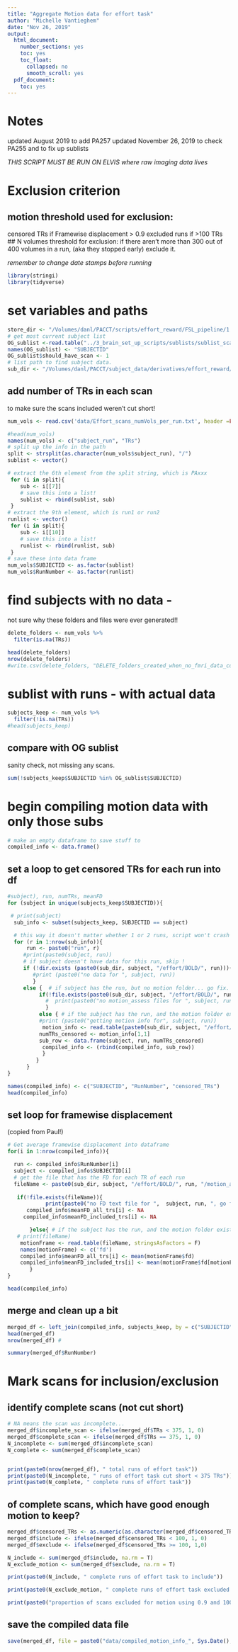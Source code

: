 ```yaml
---
title: "Aggregate Motion data for effort task"
author: "Michelle Vantieghem"
date: "Nov 26, 2019"
output:
  html_document:
    number_sections: yes
    toc: yes
    toc_float:
      collapsed: no
      smooth_scroll: yes
  pdf_document:
    toc: yes
---
```


# Notes
updated August 2019 to add PA257 
updated November 26, 2019 to check PA255 and to fix up sublists

*THIS SCRIPT MUST BE RUN ON ELVIS where raw imaging data lives*

# Exclusion criterion  
## motion threshold used for exclusion: 
censored TRs if Framewise displacement > 0.9
excluded runs if >100 TRs 
## N volumes threshold for exclusion:
if there aren't more than 300 out of 400 volumes in a run, (aka they stopped early) exclude it. 

*remember to change date stamps before running*
```r
library(stringi)
library(tidyverse)

```

# set  variables and paths 
```r
store_dir <- "/Volumes/danl/PACCT/scripts/effort_reward/FSL_pipeline/1.motion_assess/"
# get most current subject list
OG_sublist <-read.table("../3_brain_set_up_scripts/sublists/sublist_scans_2019-04-10.txt")
names(OG_sublist) <- "SUBJECTID"
OG_sublist$should_have_scan <- 1
# list path to find subject data.
sub_dir <- "/Volumes/danl/PACCT/subject_data/derivatives/effort_reward/"
```


## add number of TRs in each scan 
to make sure the scans included weren't cut short! 
```r
num_vols <- read.csv('data/Effort_scans_numVols_per_run.txt', header =FALSE, sep = "z")

#head(num_vols)
names(num_vols) <- c("subject_run", "TRs")
# split up the info in the path
split <- strsplit(as.character(num_vols$subject_run), "/")
sublist <- vector()

# extract the 6th element from the split string, which is PAxxx
 for (i in split){
    sub <- i[[7]]
    # save this into a list! 
    sublist <- rbind(sublist, sub)
 }
# extract the 9th element, which is run1 or run2
runlist <- vector()
 for (i in split){
    sub <- i[[10]]
    # save this into a list! 
    runlist <- rbind(runlist, sub)
 }
# save these into data frame 
num_vols$SUBJECTID <- as.factor(sublist)
num_vols$RunNumber <- as.factor(runlist)
```

# find subjects with no data -
not sure why these folders and files were ever generated!! 
```r
delete_folders <- num_vols %>%
  filter(is.na(TRs))

head(delete_folders)
nrow(delete_folders)
#write.csv(delete_folders, "DELETE_folders_created_when_no_fmri_data_collected_2018-01-09.txt", row.names = F, quote = F)

```


# sublist with runs - with actual data 
```r
subjects_keep <- num_vols %>% 
  filter(!is.na(TRs))
#head(subjects_keep)
```

## compare with OG sublist
sanity check, not missing any scans.
```R
sum(!subjects_keep$SUBJECTID %in% OG_sublist$SUBJECTID)

```

# begin compiling motion data with only those subs
```r
# make an empty dataframe to save stuff to
compiled_info <- data.frame()

```

## set a loop to get censored TRs for each run into df
```r
#subject), run, numTRs, meanFD
for (subject in unique(subjects_keep$SUBJECTID)){

 # print(subject)
  sub_info <- subset(subjects_keep, SUBJECTID == subject)

  # this way it doesn't matter whether 1 or 2 runs, script won't crash
  for (r in 1:nrow(sub_info)){
      run <- paste0("run", r)
     #print(paste0(subject, run))
     # if subject doesn't have data for this run, skip ! 
     if (!dir.exists (paste0(sub_dir, subject, "/effort/BOLD/", run))){
        #print (paste0("no data for ", subject, run))
        }
     else {  # if subject has the run, but no motion folder... go fix.
          if(!file.exists(paste0(sub_dir, subject, "/effort/BOLD/", run, "/motion_assess/outlier_output.txt"))){
        	#  print(paste0("no motion_assess files for ", subject, run, ", go fix this!"))
            }
          else { # if the subject has the run, and the motion folder exists... 
          #print (paste0("getting motion info for", subject, run))
           motion_info <- read.table(paste0(sub_dir, subject, "/effort/BOLD/",run, "/motion_assess/censored_TR.txt"))
          numTRs_censored <- motion_info[1,1]
          sub_row <- data.frame(subject, run, numTRs_censored)
           compiled_info <- (rbind(compiled_info, sub_row))
           }
         }
      }
}

names(compiled_info) <- c("SUBJECTID", "RunNumber", "censored_TRs") 
head(compiled_info)
```

## set loop for framewise displacement 
(copied from Paul!)
```r
# Get average framewise displacement into dataframe
for(i in 1:nrow(compiled_info)){

  run <- compiled_info$RunNumber[i]
  subject <- compiled_info$SUBJECTID[i]
  # get the file that has the FD for each TR of each run
  fileName <- paste0(sub_dir, subject, "/effort/BOLD/", run, "/motion_assess/framewiseDisplacement.txt")
  
   if(!file.exists(fileName)){
        	print(paste0("no FD text file for ",  subject, run, ", go fix this!"))
      compiled_info$meanFD_all_trs[i] <- NA
     compiled_info$meanFD_included_trs[i] <- NA

       }else{ # if the subject has the run, and the motion folder exists... 
   # print(fileName)
    motionFrame <- read.table(fileName, stringsAsFactors = F) 
    names(motionFrame) <- c('fd')
    compiled_info$meanFD_all_trs[i] <- mean(motionFrame$fd)
    compiled_info$meanFD_included_trs[i] <- mean(motionFrame$fd[motionFrame$fd <= .9])
       }
}

head(compiled_info)
```

## merge and clean up a bit
```r
merged_df <- left_join(compiled_info, subjects_keep, by = c("SUBJECTID", "RunNumber"))
head(merged_df)
nrow(merged_df) # 

summary(merged_df$RunNumber)
```

# Mark scans for inclusion/exclusion
## identify complete scans (not cut short)
```r
# NA means the scan was incomplete...
merged_df$incomplete_scan <- ifelse(merged_df$TRs < 375, 1, 0)
merged_df$complete_scan <- ifelse(merged_df$TRs == 375, 1, 0)
N_incomplete <- sum(merged_df$incomplete_scan)
N_complete <- sum(merged_df$complete_scan)


print(paste0(nrow(merged_df), " total runs of effort task"))
print(paste0(N_incomplete, " runs of effort task cut short < 375 TRs"))
print(paste0(N_complete, " complete runs of effort task"))
```

## of complete scans, which have good enough motion to keep? 
```r
merged_df$censored_TRs <- as.numeric(as.character(merged_df$censored_TRs))
merged_df$include <- ifelse(merged_df$censored_TRs < 100, 1, 0)
merged_df$exclude <- ifelse(merged_df$censored_TRs >= 100, 1,0)

N_include <- sum(merged_df$include, na.rm = T)
N_exclude_motion <- sum(merged_df$exclude, na.rm = T)

print(paste0(N_include, " complete runs of effort task to include"))

print(paste0(N_exclude_motion, " complete runs of effort task excluded for motion"))

print(paste0("proportion of scans excluded for motion using 0.9 and 100TR threshold: ", N_exclude_motion/N_complete))

```

## save the compiled data file
```r

save(merged_df, file = paste0("data/compiled_motion_info_", Sys.Date(), ".Rdata"))

```